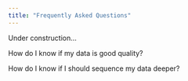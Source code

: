 ```yaml
---
title: "Frequently Asked Questions"
---
```


Under construction...

How do I know if my data is good quality?

How do I know if I should sequence my data deeper?